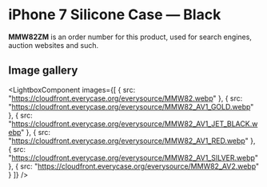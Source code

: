 
# iPhone 7 Silicone Case — Black

<Callout type='info' emoji='👉🏻'>**MMW82ZM** is an order number for this product, used for search engines, auction websites and such.</Callout>

## Image gallery

<LightboxComponent
    images={[
      {
        src: "https://cloudfront.everycase.org/everysource/MMW82.webp"
      },
      {
        src: "https://cloudfront.everycase.org/everysource/MMW82_AV1_GOLD.webp"
      },
      {
        src: "https://cloudfront.everycase.org/everysource/MMW82_AV1_JET_BLACK.webp"
      },
      {
        src: "https://cloudfront.everycase.org/everysource/MMW82_AV1_RED.webp"
      },
      {
        src: "https://cloudfront.everycase.org/everysource/MMW82_AV1_SILVER.webp"
      },
      {
        src: "https://cloudfront.everycase.org/everysource/MMW82_AV2.webp"
      }
    ]}
  />
